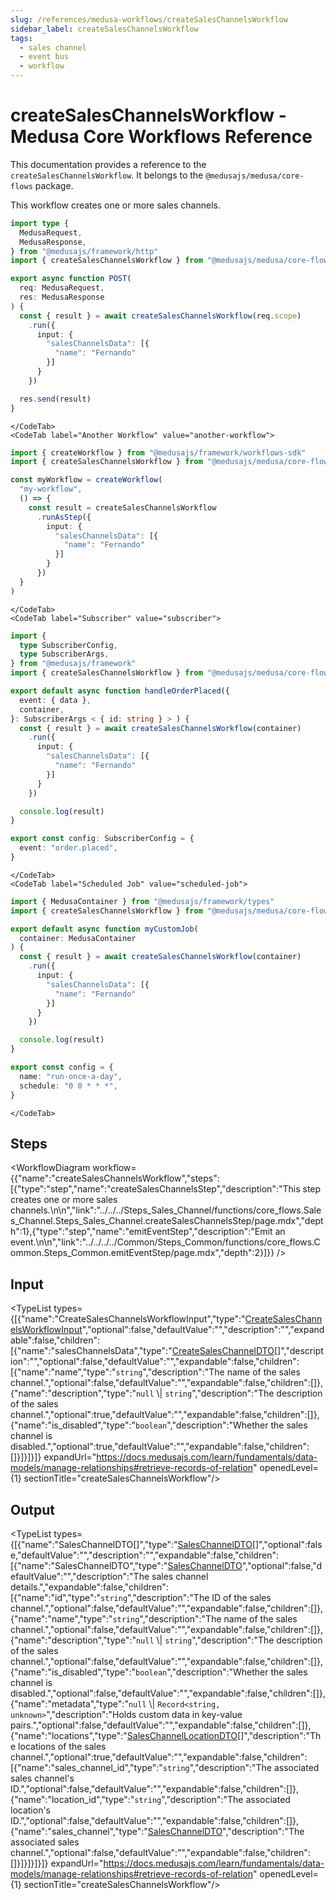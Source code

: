 ```yaml
---
slug: /references/medusa-workflows/createSalesChannelsWorkflow
sidebar_label: createSalesChannelsWorkflow
tags:
  - sales channel
  - event bus
  - workflow
---
```



# createSalesChannelsWorkflow - Medusa Core Workflows Reference

This documentation provides a reference to the `createSalesChannelsWorkflow`. It belongs to the `@medusajs/medusa/core-flows` package.

This workflow creates one or more sales channels.

<SourceCodeLink link="https://github.com/medusajs/medusa/blob/1b86c17b7293f3b810c062d78ec6ef563f968366/packages/core/core-flows/src/sales-channel/workflows/create-sales-channels.ts#L23" />

<CodeTabs group="workflow-exection">
    <CodeTab label="API Route" value="api-route">
    
```ts title="src/api/workflow/route.ts"
import type {
  MedusaRequest,
  MedusaResponse,
} from "@medusajs/framework/http"
import { createSalesChannelsWorkflow } from "@medusajs/medusa/core-flows"

export async function POST(
  req: MedusaRequest,
  res: MedusaResponse
) {
  const { result } = await createSalesChannelsWorkflow(req.scope)
    .run({
      input: {
        "salesChannelsData": [{
          "name": "Fernando"
        }]
      }
    })

  res.send(result)
}
```

    </CodeTab>
    <CodeTab label="Another Workflow" value="another-workflow">
    
```ts title="src/workflows/my-workflow.ts"
import { createWorkflow } from "@medusajs/framework/workflows-sdk"
import { createSalesChannelsWorkflow } from "@medusajs/medusa/core-flows"

const myWorkflow = createWorkflow(
  "my-workflow",
  () => {
    const result = createSalesChannelsWorkflow
      .runAsStep({
        input: {
          "salesChannelsData": [{
            "name": "Fernando"
          }]
        }
      })
  }
)
```

    </CodeTab>
    <CodeTab label="Subscriber" value="subscriber">
    
```ts title="src/subscribers/order-placed.ts"
import {
  type SubscriberConfig,
  type SubscriberArgs,
} from "@medusajs/framework"
import { createSalesChannelsWorkflow } from "@medusajs/medusa/core-flows"

export default async function handleOrderPlaced({
  event: { data },
  container,
}: SubscriberArgs < { id: string } > ) {
  const { result } = await createSalesChannelsWorkflow(container)
    .run({
      input: {
        "salesChannelsData": [{
          "name": "Fernando"
        }]
      }
    })

  console.log(result)
}

export const config: SubscriberConfig = {
  event: "order.placed",
}
```

    </CodeTab>
    <CodeTab label="Scheduled Job" value="scheduled-job">
    
```ts title="src/jobs/message-daily.ts"
import { MedusaContainer } from "@medusajs/framework/types"
import { createSalesChannelsWorkflow } from "@medusajs/medusa/core-flows"

export default async function myCustomJob(
  container: MedusaContainer
) {
  const { result } = await createSalesChannelsWorkflow(container)
    .run({
      input: {
        "salesChannelsData": [{
          "name": "Fernando"
        }]
      }
    })

  console.log(result)
}

export const config = {
  name: "run-once-a-day",
  schedule: "0 0 * * *",
}
```

    </CodeTab>
  </CodeTabs>

## Steps

<WorkflowDiagram workflow={{"name":"createSalesChannelsWorkflow","steps":[{"type":"step","name":"createSalesChannelsStep","description":"This step creates one or more sales channels.\n\n","link":"../../../Steps_Sales_Channel/functions/core_flows.Sales_Channel.Steps_Sales_Channel.createSalesChannelsStep/page.mdx","depth":1},{"type":"step","name":"emitEventStep","description":"Emit an event.\n\n","link":"../../../../Common/Steps_Common/functions/core_flows.Common.Steps_Common.emitEventStep/page.mdx","depth":2}]}} />

## Input

<TypeList types={[{"name":"CreateSalesChannelsWorkflowInput","type":"[CreateSalesChannelsWorkflowInput](../../../../types/core_flows.CreateSalesChannelsWorkflowInput/page.mdx)","optional":false,"defaultValue":"","description":"","expandable":false,"children":[{"name":"salesChannelsData","type":"[CreateSalesChannelDTO](../../../../../sales_channel/interfaces/sales_channel.CreateSalesChannelDTO/page.mdx)[]","description":"","optional":false,"defaultValue":"","expandable":false,"children":[{"name":"name","type":"`string`","description":"The name of the sales channel.","optional":false,"defaultValue":"","expandable":false,"children":[]},{"name":"description","type":"`null` \\| `string`","description":"The description of the sales channel.","optional":true,"defaultValue":"","expandable":false,"children":[]},{"name":"is_disabled","type":"`boolean`","description":"Whether the sales channel is disabled.","optional":true,"defaultValue":"","expandable":false,"children":[]}]}]}]} expandUrl="https://docs.medusajs.com/learn/fundamentals/data-models/manage-relationships#retrieve-records-of-relation" openedLevel={1} sectionTitle="createSalesChannelsWorkflow"/>

## Output

<TypeList types={[{"name":"SalesChannelDTO[]","type":"[SalesChannelDTO](../../../../../sales_channel/interfaces/sales_channel.SalesChannelDTO/page.mdx)[]","optional":false,"defaultValue":"","description":"","expandable":false,"children":[{"name":"SalesChannelDTO","type":"[SalesChannelDTO](../../../../../sales_channel/interfaces/sales_channel.SalesChannelDTO/page.mdx)","optional":false,"defaultValue":"","description":"The sales channel details.","expandable":false,"children":[{"name":"id","type":"`string`","description":"The ID of the sales channel.","optional":false,"defaultValue":"","expandable":false,"children":[]},{"name":"name","type":"`string`","description":"The name of the sales channel.","optional":false,"defaultValue":"","expandable":false,"children":[]},{"name":"description","type":"`null` \\| `string`","description":"The description of the sales channel.","optional":false,"defaultValue":"","expandable":false,"children":[]},{"name":"is_disabled","type":"`boolean`","description":"Whether the sales channel is disabled.","optional":false,"defaultValue":"","expandable":false,"children":[]},{"name":"metadata","type":"`null` \\| `Record<string, unknown>`","description":"Holds custom data in key-value pairs.","optional":false,"defaultValue":"","expandable":false,"children":[]},{"name":"locations","type":"[SalesChannelLocationDTO](../../../../../sales_channel/interfaces/sales_channel.SalesChannelLocationDTO/page.mdx)[]","description":"The locations of the sales channel.","optional":true,"defaultValue":"","expandable":false,"children":[{"name":"sales_channel_id","type":"`string`","description":"The associated sales channel's ID.","optional":false,"defaultValue":"","expandable":false,"children":[]},{"name":"location_id","type":"`string`","description":"The associated location's ID.","optional":false,"defaultValue":"","expandable":false,"children":[]},{"name":"sales_channel","type":"[SalesChannelDTO](../../../../../sales_channel/interfaces/sales_channel.SalesChannelDTO/page.mdx)","description":"The associated sales channel.","optional":false,"defaultValue":"","expandable":false,"children":[]}]}]}]}]} expandUrl="https://docs.medusajs.com/learn/fundamentals/data-models/manage-relationships#retrieve-records-of-relation" openedLevel={1} sectionTitle="createSalesChannelsWorkflow"/>
